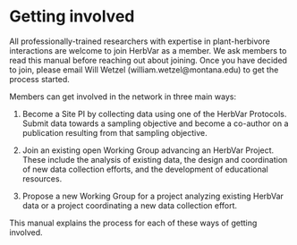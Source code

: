 # Getting involved

All professionally-trained researchers with expertise in plant-herbivore interactions are welcome to join HerbVar as a member. We ask members to read this manual before reaching out about joining. Once you have decided to join, please email Will Wetzel (william.wetzel@montana.edu) to get the process started.


Members can get involved in the network in three main ways:

1. Become a Site PI by collecting data using one of the HerbVar Protocols. Submit data towards a sampling objective and become a co-author on a publication resulting from that sampling objective.

2. Join an existing open Working Group advancing an HerbVar Project. These include the analysis of existing data, the design and coordination of new data collection efforts, and the development of educational resources.

3. Propose a new Working Group for a project analyzing existing HerbVar data or a project coordinating a new data collection effort.

This manual explains the process for each of these ways of getting involved.
